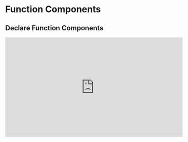 
<Head>
  <title>Learn React | Function Components > Declare Function Components</title>
</Head>

# Function Components

## Declare Function Components

<iframe
  width="560"
  height="315"
  src="https://www.youtube.com/embed/3A_KwTXZFkI"
  frameborder="0"
  allow="autoplay; encrypted-media"
  allowfullscreen
></iframe>
<Index />
